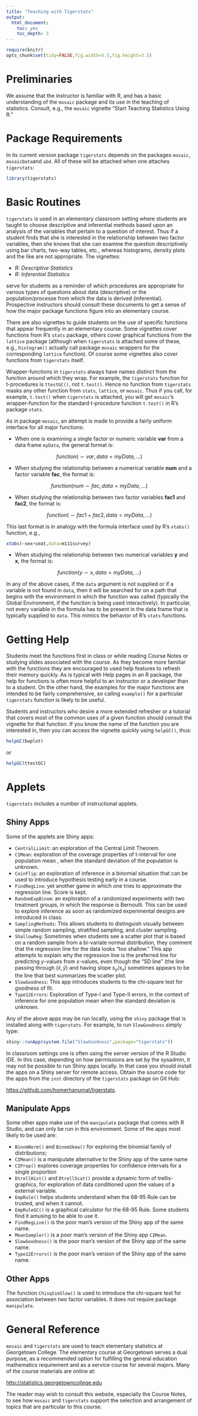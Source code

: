 ```yaml
---
title: "Teaching with Tigerstats"
output:
  html_document:
    toc: yes
    toc_depth: 3
---
```


```r
require(knitr)
opts_chunk$set(tidy=FALSE,fig.width=5.5,fig.height=3.5)
```

# Preliminaries

We assume that the instructor is familiar with R, and has a basic understanding of the `mosaic` package and its use in the teaching of statistics.  Consult, e.g., the `mosaic` vignette "Start Teaching Statistics Using R."

# Package Requirements

In its current version package `tigerstats` depends on the packages `mosaic`, `mosaicData`and `abd`.  All of these will be attached when one attaches `tigerstats`:

```r
library(tigerstats)
```

# Basic Routines

`tigerstats` is used in an elementary classroom setting where students are taught to choose descriptive and inferential methods based upon an analysis of the variables that pertain to a question of interest.  Thus if a student finds that she is interested in the relationship between two factor variables, then she knows that she can examine the question descriptively using bar charts, two-way tables, etc., whereas histograms, density plots and the like are not appropriate.  The vignettes:

* *R:  Descriptive Statistics*
* *R:  Inferential Statistics*

serve for students as a reminder of which procedures are appropriate for various types of questions about data (descriptive) or the population/processe from which the data is derived (inferential).  Prospective instructors should consult these documents to get a sense of how the major package functions figure into an elementary course.

There are also vignettes to guide students on the use of specific functions that appear frequently in an elementary course.  Some vignettes cover functions from R's `stats` package, others cover graphical functions from the `lattice` package (although when `tigerstats` is attached some of these, e.g., `histogram()` actually call package `mosaic` wrappers for the corresponding `lattice` function).  Of course some vignettes also cover functions from `tigerstats` itself.

Wrapper-functions in `tigerstats` always have names distinct from the function around which they wrap.  For example, the `tigerstats` function for t-procedures is `ttestGC()`, not `t.test()`.   Hence no function from `tigerstats` masks any other function from `stats`, `lattice`, or `mosaic`.  Thus if you call, for example, `t.test()` when `tigerstats` is attached, you will get `mosaic`'s wrapper-function for the standard t-procedure function `t.test()` in R's package `stats`.

As in package `mosaic`, an attempt is made to provide a fairly uniform interface for all major functions:

* When one is examining a single factor or numeric variable **var** from a data frame `myData`, the general format is:

$$function(\sim var, data=myData,\ldots)$$

* When studying the relationship between a numerical variable **num** and a factor variable **fac**, the format is:

$$function(num \sim fac, data=myData,\ldots)$$

* When studying the relationship between two factor variables **fac1** and **fac2**, the format is:

$$function(\sim fac1 + fac2, data=myData,\ldots)$$

This last format is in analogy with the formula interface used by R's `xtabs()` function, e.g.,

```r
xtabs(~sex+seat,data=m111survey)
```

* When studying the relationship between two numerical variables **y** and **x**, the format is:

$$function(y \sim x, data=myData,\ldots)$$

In any of the above cases, if the `data` argument is not supplied or if a variable is not found in `data`, then it will be searched for on a path that begins with the environment in which the function was called (typically the Global Environment, if the function is being used interactively).  In particular, not every variable in the formula has to be present in the data frame that is typically supplied to `data`.  This mimics the behavior of R's `stats` functions.

# Getting Help

Students meet the functions first in class or while reading Course Notes or studying slides associated with the course.  As they become more familiar with the functions they are encouraged to used help features to refresh their memory quickly.  As is typical with Help pages in an R package, the help for functions is often more helpful to an instructor or a developer than to a student.  On the other hand, the examples for the major functions are intended to be fairly comprehensive, so calling `example()` for a particular `tigerstats` function is likely to be useful.

Students and instructors who desire a more extended refresher or a tutorial that covers most of the common uses of a given function should consult the vignette for that function.  If you know the name of the function you are interested in, then you can access the vignette quickly using `helpGC()`, thus:

```r
helpGC(bwplot)
```

or


```r
helpGC(ttestGC)
```

# Applets

`tigerstats` includes a number of instructional applets.


## Shiny Apps

Some of the applets are Shiny apps:

* `CentralLiimit`:  an exploration of the Central Limit Theorem.
* `CIMean`:  exploration of the coverage properties of t-interval for one population mean , when the standard deviation of the population is unknown.
* `CoinFlip`:  an exploration of inference in a binomial situation that can be used to introduce hypothesis testing early in a course.
* `FindRegLine`:  yet another game in which one tries to approximate the regression line.  Score is kept.
* `RandomExpBinom`:  an exploration of a randomized experiments with two treatment groups, in which the response is Bernoulli.  This can be used to explore inference as soon as randomized experimental designs are introduced in class.
* `SamplingMethods`:  This allows students to distinguish visually between simple random sampling, stratified sampling, and cluster sampling.
* `ShallowReg`:  Sometimes when students see a scatter plot that is based on a random sample from a bi-variate normal distribution, they comment that the regression line for the data looks "too shallow."  This app attempts to explain why the regression line is the preferred line for predicting $y$-values from $x$-values, even though the "SD line" (the line passing through $(\bar{x},\bar{y})$ and having slope $s_y/s_x$) sometimes appears to be the line that best summarizes the scatter plot.
* `SlowGoodness`:  This app introduces students to the chi-square test for goodness of fit.
* `Type12Errors`:  Exploration of Type-I and Type-II errors, in the context of inference for one population mean when the standard deviation is unknown.

Any of the above apps may be run locally, using the `shiny` package that is installed along with `tigerstats`.  For example, to run `SlowGoodness` simply type:

```r
shiny::runApp(system.file("SlowGoodness",package="tigerstats"))
```

In classroom settings one is often using the server version of the R Studio IDE.  In this case, depending on how permissions are set by the sysadmin, it may not be possible to run Shiny apps locally.  In that case you should install the apps on a Shiny server for remote access.  Obtain the source code for the apps from the `inst` directory of the `tigerstats` package on Git Hub:

[https://github.com/homerhanumat/tigerstats](https://github.com/homerhanumat/tigerstats).

## Manipulate Apps

Some other apps make use of the `manipulate` package that comes with R Studio, and can only be run in this environment.  Some of the apps most likely to be used are:

* `BinomNorm()` and `BinomSkew()` for exploring the binomial family of distributions;
* `CIMean()` is a manipulate alternative to the Shiny app of the same name
* `CIProp()` explores coverage properties for confidence intervals for a single proportion
* `DtrellHist()` and `DtrellScat()` provide a dynamic form of trellis-graphics, for exploration of data conditioned upon the values of a external variable.
* `EmpRule()` helps students understand when the 68-95 Rule can be trusted, and when it cannot.
* `EmpRuleGC()` is a graphical calculator for the 68-95 Rule.  Some students find it amusing to be able to use it.
* `FindRegLine()` is the poor man's version of the Shiny app of the same name.
* `MeanSampler()` is a poor man's version of the Shiny app `CIMean`.
* `SlowGoodness()` is the poor man's version of the Shiny app of the same name.
* `Type12Errors()` is the poor man's version of the Shiny app of the same name.


## Other Apps

The function `ChisqSimSlow()` is used to introduce the chi-square test for association between two factor variables.  It does not require package `manipulate`.

# General Reference

`mosaic` and `tigerstats` are used to teach elementary statistics at Georgetown College.  The elementary course at Georgetown serves a dual purpose, as a recommended option for fulfilling the general education mathematics requirement and as a service course for several majors.  Many of the course materials are online at:

[http://statistics.georgetowncollege.edu](http://statistics.georgetowncollege.edu)

The reader may wish to consult this website, especially the Course Notes, to see how `mosaic` and `tigerstats` support the selection and arrangement of topics that are particular to this course.

